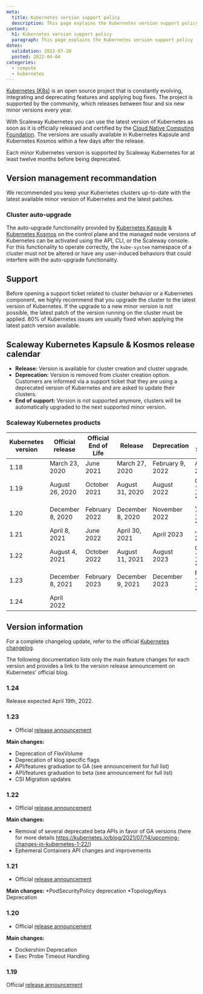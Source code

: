 ```yaml
---
meta:
  title: Kubernetes version support policy
  description: This page explains the Kubernetes version support policy
content:
  h1: Kubernetes version support policy
  paragraph: This page explains the Kubernetes version support policy
dates:
  validation: 2022-07-28
  posted: 2022-04-04
categories: 
  - compute
  - kubernetes
---
```


[Kubernetes (K8s)](https://kubernetes.io) is an open source project that is constantly evolving, integrating and deprecating features and applying bug fixes. The project is supported by the community, which releases between four and six new minor versions every year.

With Scaleway Kubernetes you can use the latest version of Kubernetes as soon as it is officially released and certified by the [Cloud Native Computing Foundation](https://www.cncf.io/). The versions are usually available in Kubernetes Kapsule and Kubernetes Kosmos within a few days after the release.

<Message type="important">
Each minor Kubernetes version is supported by Scaleway Kubernetes for at least twelve months before being deprecated.
</Message>

## Version management recommandation
We recommended you keep your Kubernetes clusters up-to-date with the latest available minor version of Kubernetes and the latest patches.

### Cluster auto-upgrade
The auto-upgrade functionality provided by [Kubernetes Kapsule](https://www.scaleway.com/en/kubernetes-kapsule/) & [Kubernetes Kosmos](https://www.scaleway.com/en/kubernetes-kosmos/) on the control plane and the managed node versions of Kubernetes can be activated using the API, CLI, or the Scaleway console. For this functionality to operate correctly, the `kube-system` namespace of a cluster must not be altered or have any user-induced behaviors that could interfere with the auto-upgrade functionality.

## Support
Before opening a support ticket related to cluster behavior or a Kubernetes component, we highly recommend that you upgrade the cluster to the latest version of Kubernetes. If the upgrade to a new minor version is not possible, the latest patch of the version running on the cluster must be applied.
80% of Kubernetes issues are usually fixed when applying the latest patch version available.

## Scaleway Kubernetes Kapsule & Kosmos release calendar

* **Release:** Version is available for cluster creation and cluster upgrade.
* **Deprecation:** Version is removed from cluster creation option. Customers are informed via a support ticket that they are using a deprecated version of Kubernetes and are asked to update their clusters.
* **End of support:** Version is not supported anymore, clusters will be automatically upgraded to the next supported minor version.

### Scaleway Kubernetes products 

| Kubernetes version | Official release | Official End of Life | Release                      | Deprecation      | End of Support    |
|--------------------|------------------|----------------------|------------------------------|------------------|-------------------|
| 1.18               | March 23, 2020   | June 2021            | March 27, 2020               | February 9, 2022 | April 15, 2022    |
| 1.19               | August 26, 2020  | October 2021         | August 31, 2020              | August 2022      | October 15, 2022  |
| 1.20               | December 8, 2020 | February 2022        | December 8, 2020             | November 2022    | January 15, 2023  |
| 1.21               | April 8, 2021    | June 2022            | April 30, 2021               | April 2023       | June 15, 2023     |
| 1.22               | August 4, 2021   | October 2022         | August 11, 2021              | August 2023      | October 15, 2023  |
| 1.23               | December 8, 2021 | February 2023        | December 9, 2021             | December 2023    | February 15, 2024 |
| 1.24               | April 2022       |                      |                              |                  |                   |

## Version information
For a complete changelog update, refer to the official [Kubernetes changelog](https://kubernetes.io/releases/).

The following documentation lists only the main feature changes for each version and provides a link to the version release announcement on Kubernetes' official blog.

### 1.24
Release expected April 19th, 2022.

### 1.23
* Official [release announcement](https://kubernetes.io/blog/2021/12/07/kubernetes-1-23-release-announcement/)

**Main changes:**
* Deprecation of FlexVolume
* Deprecation of klog specific flags
* API/features graduation to GA (see announcement for full list)
* API/features graduation to beta (see announcement for full list)
* CSI Migration updates

### 1.22
* Official [release announcement](https://kubernetes.io/blog/2021/08/04/kubernetes-1-22-release-announcement/)

**Main changes:**
* Removal of several deprecated beta APIs in favor of GA versions (here for more details https://kubernetes.io/blog/2021/07/14/upcoming-changes-in-kubernetes-1-22/)
* Ephemeral Containers API changes and improvements

### 1.21
* Official [release announcement](https://kubernetes.io/blog/2021/04/08/kubernetes-1-21-release-announcement/)

**Main changes:**
*PodSecurityPolicy deprecation
*TopologyKeys Deprecation

### 1.20
* Official [release announcement](https://kubernetes.io/blog/2020/12/08/kubernetes-1-20-release-announcement/)

**Main changes:**
* Dockershim Deprecation
* Exec Probe Timeout Handling

### 1.19
Official [release announcement](https://kubernetes.io/blog/2020/08/26/kubernetes-release-1.19-accentuate-the-paw-sitive/)